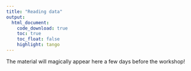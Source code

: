 ```yaml
---
title: "Reading data"
output: 
  html_document:
    code_download: true
    toc: true
    toc_float: false
    highlight: tango
---
```

The material will magically appear here a few days before the workshop!